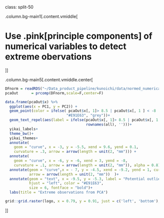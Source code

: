 class: split-50  

.column.bg-main1[.content.vmiddle[

# Use .pink[principle components] of numerical variables to detect extreme obervations

]]

.column.bg-main5[.content.vmiddle.center[


```r
DFnorm = readRDS("~/Data_product_pipeline/kunoichi/data/normed_numerical_vars.rds")
pcaOut      = prcomp(DFnorm,scale=F,center=F)

data.frame(pcaOut$x) %>%
  ggplot(aes(x = PC1, y = PC2)) +
  geom_point(color = ifelse( pcaOut$x[, 1]> 8.5 | pcaOut$x[, 1 ] < -8 | pcaOut$x[,2 ] < -8  , 
                            "#E91E63", "grey"))+
  geom_text_repel(aes(label = ifelse(pcaOut$x[, 1]> 8.5 | pcaOut$x[, 1 ] < -8 | pcaOut$x[,2 ] < -8,
                                     rownames(all), '')))+
  yikai_labels+
  theme_bw()+
  yikai_themes+
  annotate(
    geom = "curve", x = -3, y = -5.5, xend = 9.6, yend = 0.1, 
    curvature = .3, arrow = arrow(length = unit(2, "mm"))) +
  annotate(
    geom = "curve", x = -6, y = -6, xend = 3, yend = -8, 
    curvature = .1, arrow = arrow(length = unit(2, "mm")), alpha = 0.8)+
  annotate(geom = "curve",x = - 7, y = -4.5, xend = -9.2, yend = 1, curvature = -0.1,
           arrow = arrow(length = unit(2, "mm"))  )+
  annotate(geom = "text", x = -9.5, y = -5.3, label = "Potential outliers", 
           hjust = "left", color = "#E91E63", 
           size = 6, fontface = "bold")+
  labs(title = "Extreme observations from PCA")

grid::grid.raster(logo, x = 0.79, y = 0.91, just = c('left', 'bottom'), width = unit(1.5, 'inches'))

```


]]
